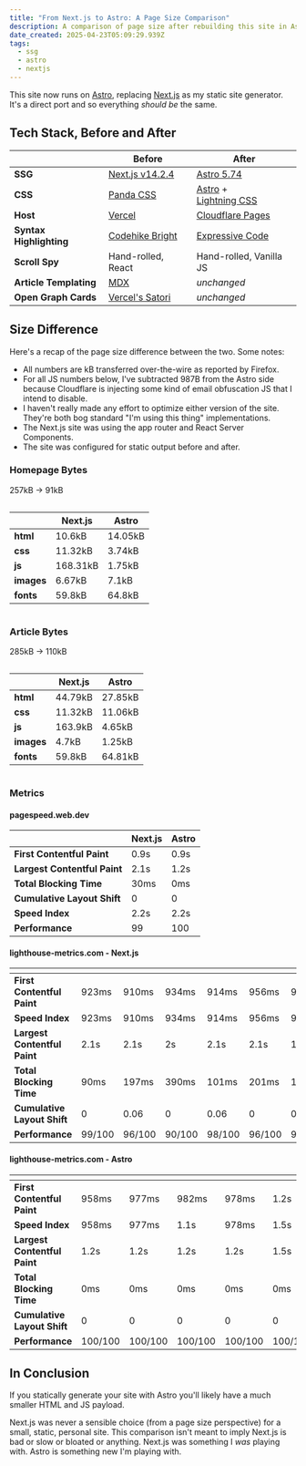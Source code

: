 ```yaml
---
title: "From Next.js to Astro: A Page Size Comparison"
description: A comparison of page size after rebuilding this site in Astro
date_created: 2025-04-23T05:09:29.939Z
tags:
  - ssg
  - astro
  - nextjs
---
```



This site now runs on [Astro](https://astro.build/), replacing [Next.js](https://nextjs.org/) as my static site generator. It's a direct port and so everything _should be_ the same.

## Tech Stack, Before and After

|                         | **Before**                                          | **After**                                                                                               |
| ----------------------- | --------------------------------------------------- | ------------------------------------------------------------------------------------------------------- |
| **SSG**                 | [Next.js v14.2.4](https://nextjs.org/)              | [Astro 5.74](https://astro.build/)                                                                      |
| **CSS**                 | [Panda CSS](https://panda-css.com/)                 | [Astro](https://docs.astro.build/en/guides/styling/) +<br /> [Lightning CSS](https://lightningcss.dev/) |
| **Host**                | [Vercel](https://vercel.com/)                       | [Cloudflare Pages](https://pages.cloudflare.com/)                                                       |
| **Syntax Highlighting** | [Codehike Bright](https://bright.codehike.org/)     | [Expressive Code](https://expressive-code.com/)                                                         |
| **Scroll Spy**          | Hand-rolled, React                                  | Hand-rolled, Vanilla JS                                                                                 |
| **Article Templating**  | [MDX](https://mdxjs.com/)                           | _unchanged_                                                                                             |
| **Open Graph Cards**    | [Vercel's Satori](https://github.com/vercel/satori) | _unchanged_                                                                                             |

## Size Difference

Here's a recap of the page size difference between the two. Some notes:

- All numbers are kB transferred over-the-wire as reported by Firefox.
- For all JS numbers below, I've subtracted 987B from the Astro side because Cloudflare is injecting some kind of email obfuscation JS that I intend to disable.
- I haven't really made any effort to optimize either version of the site. They're both bog standard "I'm using this thing" implementations.
- The Next.js site was using the app router and React Server Components.
- The site was configured for static output before and after.

### Homepage Bytes

257kB -> 91kB

<div style="display: flex; justify-content: flex-start; flex-wrap: wrap;">
  <span>

|            | **Next.js** | **Astro** |
| ---------- | ----------- | --------- |
| **html**   | 10.6kB      | 14.05kB   |
| **css**    | 11.32kB     | 3.74kB    |
| **js**     | 168.31kB    | 1.75kB    |
| **images** | 6.67kB      | 7.1kB     |
| **fonts**  | 59.8kB      | 64.8kB    |

  </span>
  <span><Chart1 data-invertible alt="Chart showing same data as the table above" /></span>
</div>

### Article Bytes

285kB -> 110kB

<div style="display: flex; justify-content: flex-start; flex-wrap: wrap;">
  <span>
  
|        | **Next.js** | **Astro**   |
| ------ | ------- | ------- |
| **html**   | 44.79kB | 27.85kB |
| **css**    | 11.32kB | 11.06kB |
| **js**     | 163.9kB | 4.65kB  |
| **images** | 4.7kB   | 1.25kB  |
| **fonts**  | 59.8kB  | 64.81kB |

  </span>
  <span><Chart2 data-invertible alt="Chart showing same data as the table above" /></span>
</div>

### Metrics

#### pagespeed.web.dev

|                              | **Next.js** | **Astro** |
| ---------------------------- | ----------- | --------- |
| **First Contentful Paint**   | 0.9s        | 0.9s      |
| **Largest Contentful Paint** | 2.1s        | 1.2s      |
| **Total Blocking Time**      | 30ms        | 0ms       |
| **Cumulative Layout Shift**  | 0           | 0         |
| **Speed Index**              | 2.2s        | 2.2s      |
| **Performance**              | 99          | 100       |

#### lighthouse-metrics.com - Next.js

|                              | <Icon name="openmoji:flag-united-states" alt="Flag of USA" /> | <Icon name="openmoji:flag-united-states" alt="Flag of USA" /> | <Icon name="openmoji:flag-finland" alt="Flag of Finland" /> | <Icon name="openmoji:flag-germany" alt="Flag of Germany" /> | <Icon name="openmoji:flag-japan" alt="Flag of Japan" /> | <Icon name="openmoji:flag-australia" alt="Flag of Australia" /> |
| ---------------------------- | ------------------------------------------------------------- | ------------------------------------------------------------- | ----------------------------------------------------------- | ----------------------------------------------------------- | ------------------------------------------------------- | --------------------------------------------------------------- |
| **First Contentful Paint**   | 923ms                                                         | 910ms                                                         | 934ms                                                       | 914ms                                                       | 956ms                                                   | 914ms                                                           |
| **Speed Index**              | 923ms                                                         | 910ms                                                         | 934ms                                                       | 914ms                                                       | 956ms                                                   | 999ms                                                           |
| **Largest Contentful Paint** | 2.1s                                                          | 2.1s                                                          | 2s                                                          | 2.1s                                                        | 2.1s                                                    | 1.7s                                                            |
| **Total Blocking Time**      | 90ms                                                          | 197ms                                                         | 390ms                                                       | 101ms                                                       | 201ms                                                   | 182ms                                                           |
| **Cumulative Layout Shift**  | 0                                                             | 0.06                                                          | 0                                                           | 0.06                                                        | 0                                                       | 0                                                               |
| **Performance**              | 99/100                                                        | 96/100                                                        | 90/100                                                      | 98/100                                                      | 96/100                                                  | 97/100                                                          |

#### lighthouse-metrics.com - Astro

|                              | <Icon name="openmoji:flag-united-states" alt="Flag of USA" /> | <Icon name="openmoji:flag-united-states" alt="Flag of USA" /> | <Icon name="openmoji:flag-finland" alt="Flag of Finland" /> | <Icon name="openmoji:flag-germany" alt="Flag of Germany" /> | <Icon name="openmoji:flag-japan" alt="Flag of Japan" /> | <Icon name="openmoji:flag-australia" alt="Flag of Australia" /> |
| ---------------------------- | ------------------------------------------------------------- | ------------------------------------------------------------- | ----------------------------------------------------------- | ----------------------------------------------------------- | ------------------------------------------------------- | --------------------------------------------------------------- |
| **First Contentful Paint**   | 958ms                                                         | 977ms                                                         | 982ms                                                       | 978ms                                                       | 1.2s                                                    | 974ms                                                           |
| **Speed Index**              | 958ms                                                         | 977ms                                                         | 1.1s                                                        | 978ms                                                       | 1.5s                                                    | 1.4s                                                            |
| **Largest Contentful Paint** | 1.2s                                                          | 1.2s                                                          | 1.2s                                                        | 1.2s                                                        | 1.5s                                                    | 1.2s                                                            |
| **Total Blocking Time**      | 0ms                                                           | 0ms                                                           | 0ms                                                         | 0ms                                                         | 0ms                                                     | 0ms                                                             |
| **Cumulative Layout Shift**  | 0                                                             | 0                                                             | 0                                                           | 0                                                           | 0                                                       | 0                                                               |
| **Performance**              | 100/100                                                       | 100/100                                                       | 100/100                                                     | 100/100                                                     | 100/100                                                 | 100/100                                                         |

## In Conclusion

If you statically generate your site with Astro you'll likely have a much smaller HTML and JS payload.

Next.js was never a sensible choice (from a page size perspective) for a small, static, personal site. This comparison isn't meant to imply Next.js is bad or slow or bloated or anything. Next.js was something I _was_ playing with. Astro is something new I'm playing with.
